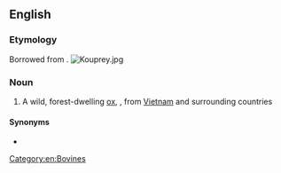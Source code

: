 ==English==

===Etymology===
Borrowed from {{bor|en|km|គោព្រៃ}}.
[[File:Kouprey.jpg|thumb]]
===Noun===
{{wikipedia}}
{{en-noun}}

# A wild, forest-dwelling [[ox]], {{taxlink|Bos sauveli|species|noshow=1}}, from [[Vietnam]] and surrounding countries

====Synonyms====
* {{l|en|kouproh}}

[[Category:en:Bovines]]
